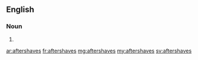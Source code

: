 ==English==

===Noun===
{{head|en}}
# {{plural of|aftershave}}

[[ar:aftershaves]]
[[fr:aftershaves]]
[[mg:aftershaves]]
[[my:aftershaves]]
[[sv:aftershaves]]